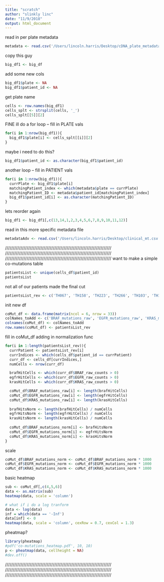 ```yaml
---
title: "scratch"
author: "slinkly linc"
date: "11/9/2018"
output: html_document
---
```


read in per plate metadata
```r
metadata <- read.csv('/Users/lincoln.harris/Desktop/cDNA_plate_metadata.csv', header = T)
```

copy this guy 
```r
big_df1 <- big_df
```

add some new cols
```r
big_df1$plate <- NA
big_df1$patient_id <- NA
```

get plate name
```r
cells <- row.names(big_df1)
cells_splt <- strsplit(cells, '_')
cells_splt[[5]][2]
```

FINE ill do a for loop -- fill in PLATE vals
```r
for(i in 1:nrow(big_df1)){
  big_df1$plate[i] <- cells_splt[[i]][2]
}
```

maybe i need to do this? 
```r
big_df1$patient_id <- as.character(big_df1$patient_id)
```

another loop -- fill in PATIENT vals
```r
for(i in 1:nrow(big_df1)){
  currPlate <- big_df1$plate[i]
  matchingPatient_index <- which(metadata$plate == currPlate)
  matchingPatient_ID <- metadata$patient_id[matchingPatient_index]
  big_df1$patient_id[i] <- as.character(matchingPatient_ID)
}
```

lets reorder again 
```r
big_df1 <- big_df1[,c(13,14,1,2,3,4,5,6,7,8,9,10,11,12)]
```

read in this more specific metadata file
```r
metadataAdv <- read.csv('/Users/lincoln.harris/Desktop/clinical_mt.csv', header = T)
```

/////////////////////////////////////////////////////////////////////
/////////////////////////////////////////////////////////////////////
/////////////////////////////////////////////////////////////////////
want to make a simple co-mutations table

```r
patientsList <- unique(cells_df$patient_id)
patientsList
```

not all of our patients made the final cut
```r
patientsList_rev <- c('TH067', 'TH158', 'TH223', 'TH266', 'TH103', 'TH169', 'TH199', 'TH225', 'TH107', 'TH171', 'TH205', 'TH226', 'TH146', 'TH172', 'TH208', 'TH227', 'TH150', 'TH174', 'TH210', 'TH231', 'TH179', 'TH217', 'TH236', 'TH155', 'TH218', 'TH238', 'TH156', 'TH183', 'TH220', 'TH157', 'TH185', 'TH222', 'TH248')
```

init new df
```r
coMut_df <- data.frame(matrix(ncol = 6, nrow = 33))
colNames_toAdd <- c('BRAF_mutations_raw', 'EGFR_mutations_raw', 'KRAS_mutations_raw', 'BRAF_mutations_norm', 'EGFR_mutations_norm', 'KRAS_mutations_norm')
colnames(coMut_df) <- colNames_toAdd
row.names(coMut_df) <- patientsList_rev
```

fill in coMut_df
  adding in normalization func
```r
for(i in 1:length(patientsList_rev)){
  currPatient <- patientsList_rev[i]
  currIndices <- which(cells_df$patient_id == currPatient)
  curr_df <- cells_df[currIndices,]
  numCells <- nrow(curr_df)

  brafHitCells <- which(curr_df$BRAF_raw_counts > 0)
  egfrHitCells <- which(curr_df$EGFR_raw_counts > 0)
  krasHitCells <- which(curr_df$KRAS_raw_counts > 0)

  coMut_df$BRAF_mutations_raw[i] <- length(brafHitCells)
  coMut_df$EGFR_mutations_raw[i] <- length(egfrHitCells)
  coMut_df$KRAS_mutations_raw[i] <- length(krasHitCells)
  
  brafHitsNorm <- length(brafHitCells) / numCells
  egfrHitsNorm <- length(egfrHitCells) / numCells
  krasHitsNorm <- length(krasHitCells) / numCells
  
  coMut_df$BRAF_mutations_norm[i] <- brafHitsNorm
  coMut_df$EGFR_mutations_norm[i] <- egfrHitsNorm
  coMut_df$KRAS_mutations_norm[i] <- krasHitsNorm
}
```

scale 
```r
coMut_df$BRAF_mutations_norm <- coMut_df$BRAF_mutations_norm * 1000
coMut_df$EGFR_mutations_norm <- coMut_df$EGFR_mutations_norm * 1000
coMut_df$KRAS_mutations_norm <- coMut_df$KRAS_mutations_norm * 1000
```

basic heatmap
```r
sub <- coMut_df[,c(4,5,6)]
data <- as.matrix(sub)
heatmap(data, scale = 'column')

# what if i do a log tranform
data <- log(data)
inf = which(data == '-Inf')
data[inf] <- 0
heatmap(data, scale = 'column', cexRow = 0.7, cexCol = 1.3)

```

pheatmap? 
```r
library(pheatmap)
#pdf('co-mutations_heatmap.pdf', 10, 10)
p <- pheatmap(data, cellheight = NA)
#dev.off()
```

/////////////////////////////////////////////////////////////////////
/////////////////////////////////////////////////////////////////////
/////////////////////////////////////////////////////////////////////
